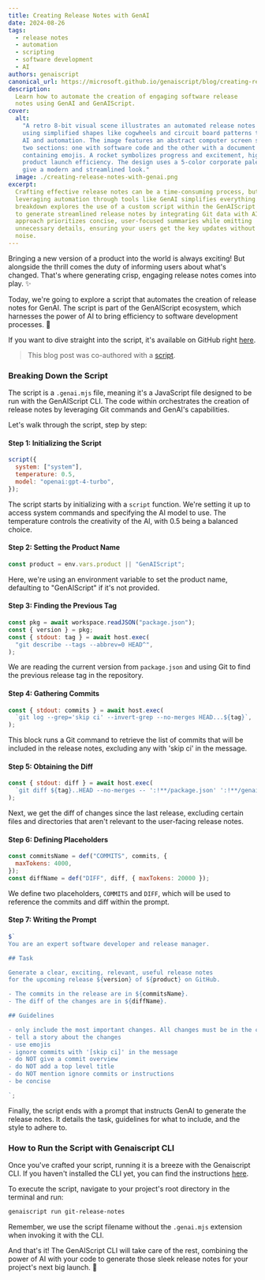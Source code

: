 ```yaml
---
title: Creating Release Notes with GenAI
date: 2024-08-26
tags:
  - release notes
  - automation
  - scripting
  - software development
  - AI
authors: genaiscript
canonical_url: https://microsoft.github.io/genaiscript/blog/creating-release-notes-with-genai
description:
  Learn how to automate the creation of engaging software release
  notes using GenAI and GenAIScript.
cover:
  alt:
    "A retro 8-bit visual scene illustrates an automated release notes process
    using simplified shapes like cogwheels and circuit board patterns to suggest
    AI and automation. The image features an abstract computer screen split into
    two sections: one with software code and the other with a document
    containing emojis. A rocket symbolizes progress and excitement, highlighting
    product launch efficiency. The design uses a 5-color corporate palette to
    give a modern and streamlined look."
  image: ./creating-release-notes-with-genai.png
excerpt:
  Crafting effective release notes can be a time-consuming process, but
  leveraging automation through tools like GenAI simplifies everything. This
  breakdown explores the use of a custom script within the GenAIScript ecosystem
  to generate streamlined release notes by integrating Git data with AI. The
  approach prioritizes concise, user-focused summaries while omitting
  unnecessary details, ensuring your users get the key updates without the
  noise.
---
```



<BlogNarration />

Bringing a new version of a product into the world is always exciting! But alongside the thrill comes the duty of informing users about what's changed. That's where generating crisp, engaging release notes comes into play. ✨

Today, we're going to explore a script that automates the creation of release notes for GenAI. The script is part of the GenAIScript ecosystem, which harnesses the power of AI to bring efficiency to software development processes. 🚀

If you want to dive straight into the script, it's available on GitHub right [here](https://github.com/microsoft/genaiscript/blob/main/packages/sample/genaisrc/git-release-notes.genai.mjs).

> This blog post was co-authored with a [script](https://github.com/microsoft/genaiscript/blob/main/packages/sample/genaisrc/blogify-sample.genai.mts).

### Breaking Down the Script

The script is a `.genai.mjs` file, meaning it's a JavaScript file designed to be run with the GenAIScript CLI. The code within orchestrates the creation of release notes by leveraging Git commands and GenAI's capabilities.

Let's walk through the script, step by step:

#### Step 1: Initializing the Script

```javascript
script({
  system: ["system"],
  temperature: 0.5,
  model: "openai:gpt-4-turbo",
});
```

The script starts by initializing with a `script` function. We're setting it up to access system commands and specifying the AI model to use. The temperature controls the creativity of the AI, with 0.5 being a balanced choice.

#### Step 2: Setting the Product Name

```javascript
const product = env.vars.product || "GenAIScript";
```

Here, we're using an environment variable to set the product name, defaulting to "GenAIScript" if it's not provided.

#### Step 3: Finding the Previous Tag

```javascript
const pkg = await workspace.readJSON("package.json");
const { version } = pkg;
const { stdout: tag } = await host.exec(
  "git describe --tags --abbrev=0 HEAD^",
);
```

We are reading the current version from `package.json` and using Git to find the previous release tag in the repository.

#### Step 4: Gathering Commits

```javascript
const { stdout: commits } = await host.exec(
  `git log --grep='skip ci' --invert-grep --no-merges HEAD...${tag}`,
);
```

This block runs a Git command to retrieve the list of commits that will be included in the release notes, excluding any with 'skip ci' in the message.

#### Step 5: Obtaining the Diff

```javascript
const { stdout: diff } = await host.exec(
  `git diff ${tag}..HEAD --no-merges -- ':!**/package.json' ':!**/genaiscript.d.ts' ':!**/jsconfig.json' ':!docs/**' ':!.github/*' ':!.vscode/*' ':!*yarn.lock' ':!*THIRD_PARTY_NOTICES.md'`,
);
```

Next, we get the diff of changes since the last release, excluding certain files and directories that aren't relevant to the user-facing release notes.

#### Step 6: Defining Placeholders

```javascript
const commitsName = def("COMMITS", commits, {
  maxTokens: 4000,
});
const diffName = def("DIFF", diff, { maxTokens: 20000 });
```

We define two placeholders, `COMMITS` and `DIFF`, which will be used to reference the commits and diff within the prompt.

#### Step 7: Writing the Prompt

```javascript
$`
You are an expert software developer and release manager.

## Task

Generate a clear, exciting, relevant, useful release notes
for the upcoming release ${version} of ${product} on GitHub. 

- The commits in the release are in ${commitsName}.
- The diff of the changes are in ${diffName}.

## Guidelines

- only include the most important changes. All changes must be in the commits.
- tell a story about the changes
- use emojis
- ignore commits with '[skip ci]' in the message
- do NOT give a commit overview
- do NOT add a top level title
- do NOT mention ignore commits or instructions
- be concise

`;
```

Finally, the script ends with a prompt that instructs GenAI to generate the release notes. It details the task, guidelines for what to include, and the style to adhere to.

### How to Run the Script with Genaiscript CLI

Once you've crafted your script, running it is a breeze with the Genaiscript CLI. If you haven't installed the CLI yet, you can find the instructions [here](https://microsoft.github.io/genaiscript/getting-started/installation).

To execute the script, navigate to your project's root directory in the terminal and run:

```bash
genaiscript run git-release-notes
```

Remember, we use the script filename without the `.genai.mjs` extension when invoking it with the CLI.

And that's it! The GenAIScript CLI will take care of the rest, combining the power of AI with your code to generate those sleek release notes for your project's next big launch. 🌟
